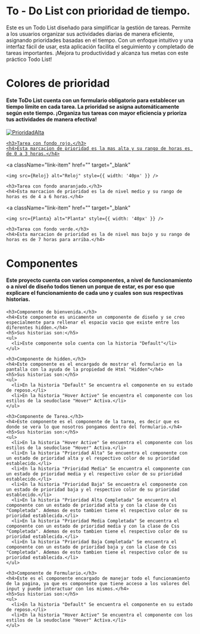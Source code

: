 
<Meta title="Documentacion" />

# To - Do List con prioridad de tiempo.

Este es un Todo List diseñado para simplificar la gestión de tareas. Permite a los usuarios organizar sus actividades diarias de manera eficiente, asignando prioridades basadas en el tiempo. Con un enfoque intuitivo y una interfaz fácil de usar, esta aplicación facilita el seguimiento y completado de tareas importantes. ¡Mejora tu productividad y alcanza tus metas con este práctico Todo List!

# Colores de prioridad

<div className="link-list">
  <h4>Este ToDo List cuenta con un formulario obligatorio para establecer un tiempo límite en cada tarea. La prioridad se asigna automáticamente según este tiempo. ¡Organiza tus tareas con mayor eficiencia y prioriza tus actividades de manera efectiva!</h4>
  <a
    className="link-item"
    href=""
    target="_blank"
  >
    <img src={PrioridadAlta} alt="PrioridadAlta" style={{ width: '40px' }} />

    <h3>Tarea con fondo rojo.</h3>
    <h4>Esta marcacion de prioridad es la mas alta y su rango de horas es de 0 a 3 horas.</h4>
  </a>

  <a
    className="link-item"
    href=""
    target="_blank"
  >
    <img src={Reloj} alt="Reloj" style={{ width: '40px' }} />

    <h3>Tarea con fondo anaranjado.</h3>
    <h4>Esta marcacion de prioridad es la de nivel medio y su rango de horas es de 4 a 6 horas.</h4>
  </a>

  <a
    className="link-item"
    href=""
    target="_blank"
  >
    <img src={Planta} alt="Planta" style={{ width: '40px' }} />

    <h3>Tarea con fondo verde.</h3>
    <h4>Esta marcacion de prioridad es la de nivel mas bajo y su rango de horas es de 7 horas para arriba.</h4>
  </a>
</div>

# Componentes

<div className="link-list">
  <h4>Este proyecto cuenta con varios componentes, a nivel de funcionamiento o a nivel de diseño todos tienen un porque de estar, es por eso que explicare el funcionamiento de cada uno y cuales son sus respectivas historias.</h4>

    <h3>Componente de bienvenida.</h3>
    <h4>Este componente es unicamente un componente de diseño y se creo especialmente para rellenar el espacio vacio que existe entre los diferentes hidden.</h4>
    <h5>Sus historias son:</h5>
    <ul>
      <li>Este componente solo cuenta con la historia "Default"</li>
    </ul>

    <h3>Componente de hidden.</h3>
    <h4>Este componente es el encargado de mostrar el formulario en la pantalla con la ayuda de la propiedad de Html "Hidden"</h4>
    <h5>Sus historias son:</h5>
    <ul>
      <li>En la historia "Default" Se encuentra el componente en su estado de reposo.</li>
      <li>En la historia "Hover Active" Se encuentra el componente con los estilos de la seudoclase "Hover" Activa.</li>
    </ul>

    <h3>Componente de Tarea.</h3>
    <h4>Este componente es el componente de la tarea, es decir que es donde se vera lo que nosotros pongamos dentro del formulario.</h4>
    <h5>Sus historias son:</h5>
    <ul>
      <li>En la historia "Hover Active" Se encuentra el componente con los estilos de la seudoclase "Hover" Activa.</li>
      <li>En la historia "Prioridad Alta" Se encuentra el componente con un estado de prioridad alta y el respectivo color de su prioridad establecido.</li>
      <li>En la historia "Prioridad Media" Se encuentra el componente con un estado de prioridad media y el respectivo color de su prioridad establecido.</li>
      <li>En la historia "Prioridad Baja" Se encuentra el componente con un estado de prioridad baja y el respectivo color de su prioridad establecido.</li>
      <li>En la historia "Prioridad Alta Completada" Se encuentra el componente con un estado de prioridad alta y con la clase de Css "Completada". Ademas de esto tambien tiene el respectivo color de su prioridad establecida.</li>
      <li>En la historia "Prioridad Media Completada" Se encuentra el componente con un estado de prioridad media y con la clase de Css "Completada". Ademas de esto tambien tiene el respectivo color de su prioridad establecida.</li>
      <li>En la historia "Prioridad Baja Completada" Se encuentra el componente con un estado de prioridad baja y con la clase de Css "Completada". Ademas de esto tambien tiene el respectivo color de su prioridad establecida.</li>
    </ul>

    <h3>Componente de Formulario.</h3>
    <h4>Este es el componente encargado de manejar todo el funcionamiento de la pagina, ya que es componente que tiene acceso a los valores del input y puede interactuar con los mismos.</h4>
    <h5>Sus historias son:</h5>
    <ul>
      <li>En la historia "Default" Se encuentra el componente en su estado de reposo.</li>
      <li>En la historia "Hover Active" Se encuentra el componente con los estilos de la seudoclase "Hover" Activa.</li>
    </ul>
</div>
